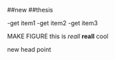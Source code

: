 
##new 
##thesis 

-get item1
-get item2
-get item3

MAKE FIGURE
this is *reall* **reall** cool

new head point
